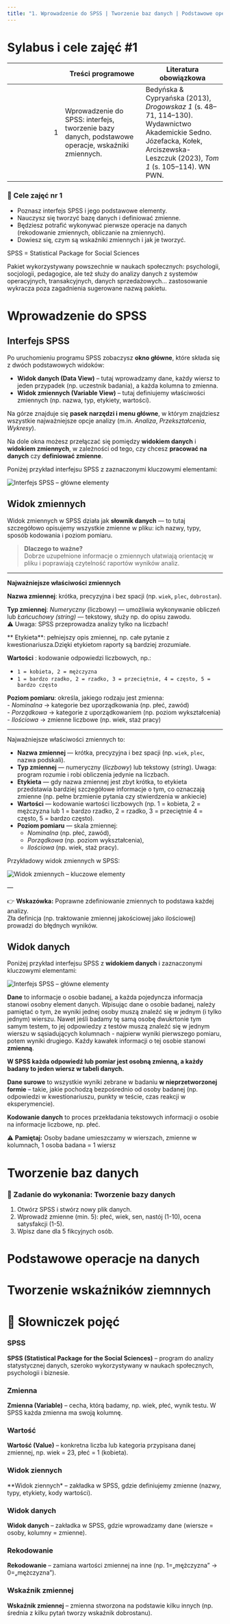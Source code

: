 ```yaml
---
title: "1. Wprowadzenie do SPSS | Tworzenie baz danych | Podstawowe operacje na danych | Tworzenie wskaźników zmiennych"
---
```


# Sylabus i cele zajęć #1

|  | Treści programowe | Literatura obowiązkowa |
|-:|---|---|
| 1 | Wprowadzenie do SPSS: interfejs, tworzenie bazy danych, podstawowe operacje, wskaźniki zmiennych. | Bedyńska & Cypryańska (2013), *Drogowskaz 1* (s. 48–71, 114–130). Wydawnictwo Akademickie Sedno.<br>Józefacka, Kołek, Arciszewska-Leszczuk (2023), *Tom 1* (s. 105–114). WN PWN. |



::: callout-tip
### 🎯 Cele zajęć nr 1
- Poznasz interfejs SPSS i jego podstawowe elementy.  
- Nauczysz się tworzyć bazę danych i definiować zmienne.  
- Będziesz potrafić wykonywać pierwsze operacje na danych (rekodowanie zmiennych, obliczanie na zmiennych).
- Dowiesz się, czym są wskaźniki zmiennych i jak je tworzyć. 
:::

SPSS = Statistical Package for Social Sciences 

Pakiet wykorzystywany powszechnie w naukach społecznych: psychologii, socjologii, pedagogice, ale też służy do analizy danych z systemów operacyjnych, transakcyjnych, danych sprzedażowych... zastosowanie wykracza poza zagadnienia sugerowane nazwą pakietu. 

# Wprowadzenie do SPSS

## Interfejs SPSS

Po uruchomieniu programu SPSS zobaczysz **okno główne**, które składa się z dwóch podstawowych widoków:  

- **Widok danych (Data View)** – tutaj wprowadzamy dane, każdy wiersz to jeden przypadek (np. uczestnik badania), a każda kolumna to zmienna.  
- **Widok zmiennych (Variable View)** – tutaj definiujemy właściwości zmiennych (np. nazwa, typ, etykiety, wartości).  

Na górze znajduje się **pasek narzędzi i menu główne**, w którym znajdziesz wszystkie najważniejsze opcje analizy (m.in. *Analiza*, *Przekształcenia*, *Wykresy*).  

Na dole okna możesz przełączać się pomiędzy **widokiem danych** i **widokiem zmiennych**, w zależności od tego, czy chcesz **pracować na danych** czy **definiować zmienne**.  

Poniżej przykład interfejsu SPSS z zaznaczonymi kluczowymi elementami:  

<!-- HTML: obraz + hotspoty -->
<div class="annotated-image">
  <img src="img/spss_interface_data_dobrostan.PNG" alt="Interfejs SPSS – główne elementy">

  <!-- 1:   Pasek narzędzi i menu główne -->
  <a class="hotspot" style="top:-3%; left:25%;"
     href="#opis-1" aria-label="Pasek narzędzi i menu główne"
     data-label="1" data-tooltip="Pasek narzędzi i menu główne"></a>
     
  <!-- 2: Okno główne: Widok danych -->
  <a class="hotspot" style="top:50%; left:40%;"
     href="#opis-2" aria-label="Okno główne: Widok danych"
     data-label="2" data-tooltip="Okno główne: Widok danych"></a>

  <!-- 3: Zmiana widoku zmienne/dane -->
  <a class="hotspot" style="top:92%; left:13%;"
     href="#opis-3" aria-label="Zmiana widoku zmienne/dane"
     data-label="3" data-tooltip="Przełączanie widoków"></a>
</div>


## Widok zmiennych 
Widok zmiennych w SPSS działa jak **słownik danych** — to tutaj szczegółowo opisujemy wszystkie zmienne w pliku: ich nazwy, typy, sposób kodowania i poziom pomiaru.  

> **Dlaczego to ważne?**  
> Dobrze uzupełnione informacje o zmiennych ułatwiają orientację w pliku i poprawiają czytelność raportów wyników analiz.  

---

**Najważniejsze właściwości zmiennych**

**Nazwa zmiennej**: krótka, precyzyjna i bez spacji (np. `wiek`, `plec`, `dobrostan`).  

**Typ zmiennej**: *Numeryczny* (liczbowy) — umożliwia wykonywanie obliczeń lub *Łańcuchowy (string)* — tekstowy, służy np. do opisu zawodu.  
⚠️ Uwaga: SPSS przeprowadza analizy tylko na liczbach!  

** Etykieta**: pełniejszy opis zmiennej, np. całe pytanie z kwestionariusza.Dzięki etykietom raporty są bardziej zrozumiałe.  

**Wartości** : kodowanie odpowiedzi liczbowych, np.: 

- `1 = kobieta, 2 = mężczyzna`  
- `1 = bardzo rzadko, 2 = rzadko, 3 = przeciętnie, 4 = często, 5 = bardzo często`  

**Poziom pomiaru**: określa, jakiego rodzaju jest zmienna:  
- *Nominalna* → kategorie bez uporządkowania (np. płeć, zawód)  
- *Porządkowa* → kategorie z uporządkowaniem (np. poziom wykształcenia)  
- *Ilościowa* → zmienne liczbowe (np. wiek, staż pracy)  

---

Najważniejsze właściwości zmiennych to:

- **Nazwa zmiennej** — krótka, precyzyjna i bez spacji (np. `wiek`, `plec`, nazwa podskali).  
- **Typ zmiennej** — numeryczny (*liczbowy*) lub tekstowy (*string*). Uwaga: program rozumie i robi obliczenia jedynie na liczbach. 
- **Etykieta** — gdy nazwa zmiennej jest zbyt krótka, to etykieta przedstawia bardziej szczegółowe informacje o tym, co oznaczają zmienne (np. pełne brzmienie pytania czy stwierdzenia w ankiecie)
- **Wartości** — kodowanie wartości liczbowych (np. 1 = kobieta, 2 = mężczyzna lub 1 = bardzo rzadko, 2 = rzadko, 3 = przeciętnie 4 = często, 5 = bardzo często).  
- **Poziom pomiaru** — skala zmiennej:  
  - *Nominalna* (np. płeć, zawód),  
  - *Porządkowa* (np. poziom wykształcenia),  
  - *Ilościowa* (np. wiek, staż pracy).  

Przykładowy widok zmiennych w SPSS:  

 <!-- HTML: obraz + hotspoty -->
<div class="annotated-image">
  <img src="img/widokzmiennych.png" alt="Widok zmiennych – kluczowe elementy">
 
  <!-- 1: Właściwości zmiennych w kolumnach -->
  <a class="hotspot" style="top: 2%; left:27%;"
     href="#opis-1" aria-label="Właściwości zmiennych (w kolumnach)"
     data-label="1" data-tooltip="Właściwości zmiennych (w kolumnach)"></a>
     
  <!-- 2: Właściwości zmiennych w kolumnach -->
  <a class="hotspot" style="top: 10%; left:67%;"
     href="#opis-2" aria-label="Poziom pomiaru poszczególnych zmiennych"
     data-label="2" data-tooltip="Poziom pomiaru poszczególnych zmiennych"></a>
---

::: callout-tip
👉 **Wskazówka:** Poprawne zdefiniowanie zmiennych to podstawa każdej analizy.  
Zła definicja (np. traktowanie zmiennej jakościowej jako ilościowej) prowadzi do błędnych wyników.  
:::


## Widok danych

Poniżej przykład interfejsu SPSS z **widokiem danych** i zaznaczonymi kluczowymi elementami:  

<!-- HTML: obraz + hotspoty -->
<div class="annotated-image">
  <img src="img/spss_interface_data_dobrostan.PNG" alt="Interfejs SPSS – główne elementy">

     
  <!-- 1: Okno główne: Widok danych: wprowadzone dane surowe-->
  <a class="hotspot" style="top:50%; left:40%;"
     href="#opis-1" aria-label="Okno główne: Widok danych: dane surowe"
     data-label="1" data-tooltip="Okno główne: Widok danych: Dane surowe"></a>
</div>

**Dane** to informacje o osobie badanej, a każda pojedyncza informacja stanowi osobny element danych. 
Wpisując dane o osobie badanej, należy pamiętać o tym, że wyniki jednej osoby muszą znaleźć się w jednym (i tylko jednym) wierszu. Nawet jeśli badamy tę samą osobę dwukrtonie tym samym testem, to jej odpowiedzy z testów muszą znaleźć się w jednym wierszu w sąsiadujących kolumnach - najpierw wyniki pierwszego pomiaru, potem wyniki drugiego. Kaźdy kawałek informacji o tej osobie stanowi **zmienną**. 

**W SPSS każda odpowiedź lub pomiar jest osobną zmienną, a każdy badany to jeden wiersz w tabeli danych.  **

**Dane surowe** to wszystkie wyniki zebrane w badaniu **w nieprzetworzonej formie** – takie, jakie pochodzą bezpośrednio od osoby badanej (np. odpowiedzi w kwestionariuszu, punkty w teście, czas reakcji w eksperymencie).  


**Kodowanie danych** to proces przekładania tekstowych informacji o osobie na informacje liczbowe, np. płeć. 


⚠️ **Pamiętaj:** 
Osoby badane umieszczamy w wierszach, zmienne w kolumnach, 
1 osoba badana = 1 wiersz




# Tworzenie baz danych





::: callout-note
### 📝 Zadanie do wykonania: Tworzenie bazy danych
1. Otwórz SPSS i stwórz nowy plik danych.  
2. Wprowadź zmienne (min. 5): płeć, wiek, sen, nastój (1-10), ocena satysfakcji (1-5).
3. Wpisz dane dla 5 fikcyjnych osób. 
:::


# Podstawowe operacje na danych




# Tworzenie wskaźników ziemnnych 




# 📖 Słowniczek pojęć

::: {.panel-tabset}
### SPSS
**SPSS (Statistical Package for the Social Sciences)** – program do analizy statystycznej danych, szeroko wykorzystywany w naukach społecznych, psychologii i biznesie.  

### Zmienna
**Zmienna (Variable)** – cecha, którą badamy, np. wiek, płeć, wynik testu. W SPSS każda zmienna ma swoją kolumnę.  

### Wartość
**Wartość (Value)** – konkretna liczba lub kategoria przypisana danej zmiennej, np. wiek = 23, płeć = 1 (kobieta).  

### Widok ziennych
**Widok ziennych* – zakładka w SPSS, gdzie definiujemy zmienne (nazwy, typy, etykiety, kody wartości).  

### Widok danych
**Widok danych** – zakładka w SPSS, gdzie wprowadzamy dane (wiersze = osoby, kolumny = zmienne).  

### Rekodowanie
**Rekodowanie** – zamiana wartości zmiennej na inne (np. 1=„mężczyzna” → 0=„mężczyzna”).  

### Wskaźnik zmiennej
**Wskaźnik zmiennej** – zmienna stworzona na podstawie kilku innych (np. średnia z kilku pytań tworzy wskaźnik dobrostanu).  
:::

